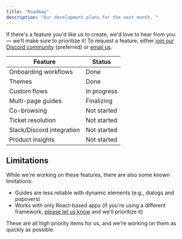 ```yaml
---
title: "Roadmap"
description: "Our development plans for the next month. "
---
```


If there's a feature you'd like us to create, we'd love to hear from you — we’ll make sure to prioritize it! To request a feature, either [join our Discord community](https://dub.sh/pointer-community) (preferred) or [email us](mailto:team@pointer.so).

| Feature                   | Status      |
| ------------------------- | ----------- |
| Onboarding workflows      | Done        |
| Themes                    | Done        |
| Custom flows              | In progress |
| Multi-page guides         | Finalizing  |
| Co-browsing               | Not started |
| Ticket resolution         | Not started |
| Slack/Discord integration | Not started |
| Product insights          | Not started |

## Limitations

While we're working on these features, there are also some known limitations:

- Guides are less reliable with dynamic elements (e.g., dialogs and popovers)
- Works with only React-based apps (if you're using a different framework, [please let us know](mailto:team@pointer.so) and we'll prioritize it)

These are all high priority items for us, and we're working on them as quickly as possible.